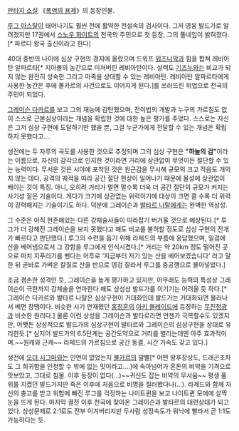[[판타지 소설]] 《[[폭염의 용제]]》의 등장인물.

[[루그 아스탈]]이 태어나기도 훨씬 전에 활약한 전설속의 검사이다. 그저 영웅 발드가로 알려졌지만 17권에서 [[스노우 화이트]]의 천국의 주민으로 첫 등장, 그의 풀네임이 밝혀졌다.[* 파르디 왕국 출신이라고 한다]

40대 중반의 나이에 심상 구현의 경지에 올랐으며 드워프 [[워즈니악]]과 힘을 합쳐 레비아탄 알파르타[* 지아볼의 농간으로 미쳐버린 레비아탄이다. 실력도 [[기즈누]]와는 비교가 되지 않는 완전히 성숙한 그리고 마족을 상대할 수 있는 레비아탄. 레비아탄 알파르타에게 사용한 농간은 후에 볼카르의 사건으로도 이어지게 된다.]를 쓰러뜨린 위업으로 천국의 주민이 되었다.

[[그레이슨 다카르]]를 보고 그의 재능에 감탄했으며, 전이법의 개발과 누구의 가르침도 없이 스스로 근본심상이라는 개념을 확립한 것에 대한 높은 평가를 주었다. 스스로는 자신은 그저 심상 구현에 도달하기만 했을 뿐, 그걸 누군가에게 전달할 수 있는 개념은 확립하지 못했다고….

생전에는 두 자루의 곡도를 사용한 것으로 추정되며 그의 심상 구현은 '''"하늘의 검"'''이라는 이름으로, 자신의 감각으로 인지한 것이라면 거리에 상관없이 무엇이든 절단할 수 있는 능력이다. 무서운 것은 시야에 포착된 것은 원근감을 무시해 규모의 크고 작음도 개의치 않는 데다, 공격의 궤적을 따라 공간 절단 현상이 일어나기 때문에 물성에 상관없이 베이는 것이 특징. 아니, 오히려 거리가 멀면 멀수록 더욱 더 공간 절단의 규모가 커지는 사기성 짙은 기술이다. 게다가 크기에 상관없는 위력이기에 대상이 크면 클 수록 더 위력이 강력해지는 기술이기도 하다. 덕분에 그레이슨과 [[발타르 나탈]]에게는 완벽한 역상성.

그 수준은 아직 현존해있는 다른 강체술사들이 따라잡기 버거울 것으로 예상된다.[* 루그가 더 강해진 그레이슨을 보지 못했다고 해도 비교를 불허할 정도로 심상 구현의 전개가 빠르다고 판단했다.] 루그의 수련을 돕기 위해 라제드의 부름에 응답했으며, 일검에 산을 베어냄으로서 그 강함을 루그에게 인식시켰다.[* 거리는 약 20km 정도 떨어진 곳으로 마치 지푸라기를 벤다는 어투로 '지금부터 저기 있는 산을 베어보겠습니다' 라고 말한 뒤 곧바로 가벼운 칼질로 산을 반으로 뎅겅 잘라서 루그를 충공깽으로 몰아넣었다.]

조금 겸손한 성격인 듯, 그레이슨을 높게 평가하고 있지만, 아무래도 능력의 특성상 그레이슨이 극한까지 강체술을 연마한다 해도 상성상 발드가를 이기기는 어려울 듯 하다.[* 그레이슨 다카르와 발타르 나탈은 심상구현이 거대화인데 발드가는 거대화되면 물러나서 베면 장땡이다. 비슷한 시기 연재했던 [[홍정훈]]의 [[아키 블레이드]]에 등장하는 [[무진정광]]과 비슷한 원리다.] 물론 이런 상성을 그레이슨과 발타르라면 언젠가 극복할수도 있겠지만, 어쨋든 상성적으로 발드가의 심상구현이 발타르와 그레이슨의 심상구현을 상대로 유리한듯.[* 심지어 발드가의 6.5단계는 공간도약으로 거리를 벌리는데엔 아주 효과적이며.~~원캐와 근캐~~ 라제드의 가르침으로 공간 동결, 시간 가속도 갖고 있다.]

생전에 [[오더 시그마]]와는 인연이 없었는지 [[볼카르]]의 말빨[* 어떤 왕후장상도, 드래곤조차도 그 희귀함을 인정할 수 밖에 없는 맛이라고….]에 속아넘어가 혼돈의 비약을 기격으로 맛보았고, 그대로 침몰. 이후 등장이 없다(…)~~귀신도 잡는 비약의 무서움~~ 평생 품위를 지켰던 발드가지만 죽은 이후에 처음으로 비명을 질러봤다나(...).
라제드와 함께 자신의 충고를 받고 위험에 빠진 루그를 걱정하는 나이트퀸을 보고 나이트퀸 모에에 살짝 눈을 뜨게 된다. 마지막 결전 이후 천국에 찾아온 그레이슨과 발타르의 대련상대가 되고 있다. 상성문제로 2:1로도 전부 이겨버리지만 두사람 성장속도가 워낙에 빨라서 곧 1:1도 가능하다는 듯.

